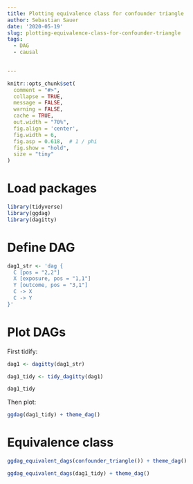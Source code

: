 ```yaml
---
title: Plotting equivalence class for confounder triangle
author: Sebastian Sauer
date: '2020-05-19'
slug: plotting-equivalence-class-for-confounder-triangle
tags:
  - DAG
  - causal

  
---
```




```r
knitr::opts_chunk$set(
  comment = "#>",
  collapse = TRUE,
  message = FALSE,
  warning = FALSE,
  cache = TRUE,
  out.width = "70%",
  fig.align = 'center',
  fig.width = 6,
  fig.asp = 0.618,  # 1 / phi
  fig.show = "hold",
  size = "tiny"
)
```



# Load packages

```r
library(tidyverse)
library(ggdag)
library(dagitty)
```





# Define DAG

```r
dag1_str <- 'dag {
  C [pos = "2,2"]
  X [exposure, pos = "1,1"] 
  Y [outcome, pos = "3,1"]
  C -> X
  C -> Y
}'


```



# Plot DAGs

First tidify:

```r
dag1 <- dagitty(dag1_str)

dag1_tidy <- tidy_dagitty(dag1)

dag1_tidy
```


Then plot:

```r
ggdag(dag1_tidy) + theme_dag()
```



# Equivalence class


```r

ggdag_equivalent_dags(confounder_triangle()) + theme_dag()

ggdag_equivalent_dags(dag1_tidy) + theme_dag()

```



